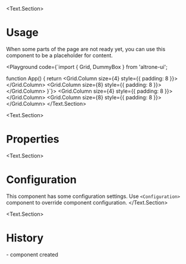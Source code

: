 
<BluePrint 
  title="DummyBox" 
  description="This component is used to be a placeholder for content" 
  group="Atoms"
  version={34}
/>

<Text.Section>
# Usage

When some parts of the page are not ready yet, you can use this component to be a placeholder for content. 

<Playground code={`import { Grid, DummyBox } from 'altrone-ui';

function App() {
  return <Grid>
    <Grid.Column size={4} style={{ padding: 8 }}>
      <DummyBox height="100px" />
    </Grid.Column>
    <Grid.Column size={8} style={{ padding: 8 }}>
      <DummyBox height="100px" />
    </Grid.Column>
  </Grid>
}`}>
  <Grid>
    <Grid.Column size={4} style={{ padding: 8 }}>
      <DummyBox height="100px" />
    </Grid.Column>
    <Grid.Column size={8} style={{ padding: 8 }}>
      <DummyBox height="100px" />
    </Grid.Column>
  </Grid>
</Playground>
</Text.Section>

<Text.Section>
# Properties
<PropertiesTable title="Properties" data={DummyBoxProperties} />
</Text.Section>

<Text.Section>
  # Configuration
  This component has some configuration settings. Use `<Configuration>` component to override component configuration.
  <ConfigTable filter="dummyBox." />
</Text.Section>

<Text.Section>
  # History
  <HistoryItem version="3.4">
    - component created
  </HistoryItem>
</Text.Section>